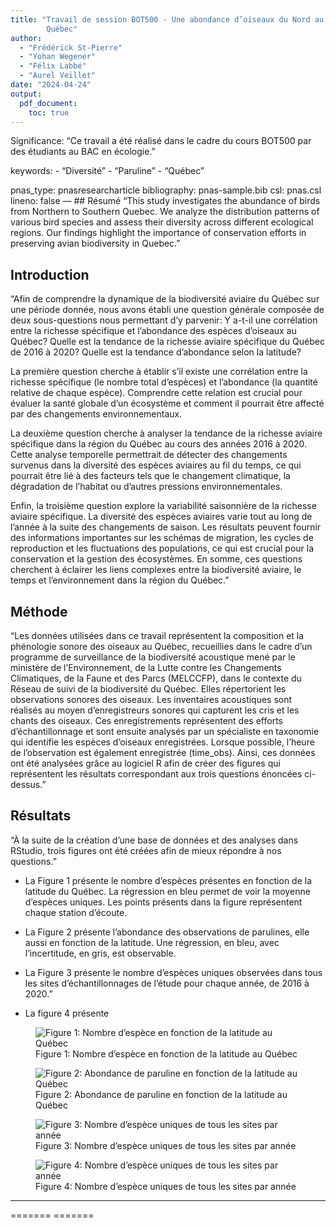 ```yaml
---
title: "Travail de session BOT500 - Une abondance d’oiseaux du Nord au Sud du 
        Québec"
author:
  - "Frédérick St-Pierre"
  - "Yohan Wegener"
  - "Félix Labbé"
  - "Aurel Veillet"
date: "2024-04-24"
output:
  pdf_document: 
    toc: true
---
```

Significance: 
  "Ce travail a été réalisé dans le cadre du cours BOT500 par des étudiants au 
  BAC en écologie."

keywords:
  - "Diversité"
  - "Paruline"
  - "Québec"
  
pnas_type: pnasresearcharticle
bibliography: pnas-sample.bib
csl: pnas.csl
lineno: false
---
## Résumé 
"This study investigates the abundance of birds from Northern to Southern 
Quebec. We analyze the distribution patterns of various bird species and assess 
their diversity across different ecological regions. Our findings highlight the
importance of conservation efforts in preserving avian biodiversity in Quebec."

## Introduction

"Afin de comprendre la dynamique de la biodiversité aviaire du Québec sur une 
période donnée, nous avons établi une question générale composée de deux 
sous-questions nous permettant d’y parvenir: Y a-t-il une corrélation entre la 
richesse spécifique et l’abondance des espèces d’oiseaux au Québec? Quelle est 
la tendance de la richesse aviaire spécifique du Québec de 2016 à 2020? Quelle 
est la tendance d'abondance selon la latitude?

La première question cherche à établir s'il existe une corrélation entre la 
richesse spécifique (le nombre total d'espèces) et l'abondance (la quantité 
relative de chaque espèce). Comprendre cette relation est crucial pour évaluer 
la santé globale d'un écosystème et comment il pourrait être affecté par des 
changements environnementaux.

La deuxième question cherche à analyser la tendance de la richesse aviaire 
spécifique dans la région du Québec au cours des années 2016 à 2020. Cette 
analyse temporelle permettrait de détecter des changements survenus dans la 
diversité des espèces aviaires au fil du temps, ce qui pourrait être lié à des 
facteurs tels que le changement climatique, la dégradation de l'habitat ou 
d'autres pressions environnementales.

Enfin, la troisième question explore la variabilité saisonnière de la richesse 
aviaire spécifique. La diversité des espèces aviaires varie tout au long de 
l'année à la suite des changements de saison. Les résultats peuvent fournir des 
informations importantes sur les schémas de migration, les cycles de 
reproduction et les fluctuations des populations, ce qui est crucial pour la
conservation et la gestion des écosystèmes. En somme, ces questions cherchent 
à éclairer les liens complexes entre la biodiversité aviaire, le temps et 
l'environnement dans la région du Québec."

## Méthode

"Les données utilisées dans ce travail représentent la composition et la 
phénologie sonore des oiseaux au Québec, recueillies dans le cadre d'un 
programme de surveillance de la biodiversité acoustique mené par le ministère 
de l’Environnement, de la Lutte contre les Changements Climatiques, de la Faune
et des Parcs (MELCCFP), dans le contexte du Réseau de suivi de la biodiversité 
du Québec. Elles répertorient les observations sonores des oiseaux. Les 
inventaires acoustiques sont réalisés au moyen d'enregistreurs sonores qui 
capturent les cris et les chants des oiseaux. Ces enregistrements représentent 
des efforts d'échantillonnage et sont ensuite analysés par un spécialiste en 
taxonomie qui identifie les espèces d'oiseaux enregistrées. Lorsque possible, 
l'heure de l'observation est également enregistrée (time_obs). Ainsi, ces 
données ont été analysées grâce au logiciel R afin de créer des figures qui 
représentent les résultats correspondant aux trois questions énoncées 
ci-dessus."

## Résultats

"À la suite de la création d’une base de données et des analyses dans RStudio, 
trois figures ont été créées afin de mieux répondre à nos questions."

- La Figure 1 présente le nombre d’espèces présentes en fonction de la latitude 
du Québec. La régression en bleu permet de voir la moyenne d’espèces uniques. 
Les points présents dans la figure représentent chaque station d’écoute.

- La Figure 2 présente l’abondance des observations de parulines, elle aussi en
fonction de la latitude. Une régression, en bleu, avec l’incertitude, en gris,
est observable.

- La Figure 3 présente le nombre d’espèces uniques observées dans tous les sites
d’échantillonnages de l’étude pour chaque année, de 2016 à 2020."

- La figure 4 présente

![Figure 1: Nombre d'espèce en fonction de la latitude au Québec](/rapport/Fig1.png)


![Figure 2: Abondance de paruline en fonction de la latitude au Québec](./rapport/Figure2.png)


![Figure 3: Nombre d'espèce uniques de tous les sites par année](./rapport/Fig3.png)


![Figure 4: Nombre d'espèce uniques de tous les sites par année](./rapport/Figure4.png)

---

=======
<!-- Leave these lines as they are at the end of your .Rmd file to ensure 
placement of methods & acknowledgements sections before the references-->
\showmatmethods
\showacknow
\pnasbreak
=======
